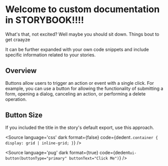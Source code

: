 
<Meta title="Usage Guidelines/Buttons" component={ButtonComponent} />


# Welcome to custom documentation in STORYBOOK!!!!

What's that, not excited? Well maybe you should sit down. Things bout to get craayze

It can be further expanded with your own code snippets and include specific information related to your stories.


## Overview

Buttons allow users to trigger an action or event with a single click. For example, you can use a button for allowing the functionality of submitting a form, opening a dialog, canceling an action, or performing a delete operation.

<Canvas>
  <Story id="components-button--primary" />
</Canvas>

<Canvas>
  <Story id="components-button--secondary" />
</Canvas>

<Canvas>
  <Story id="components-button--tertiary" />
</Canvas>

## Button Size

If you included the title in the story's default export, use this approach.


<ArgsTable of={ButtonComponent} />

<Source
  language='css'
  dark
  format={false}
  code={dedent`
     .container {
       display: grid | inline-grid;
     }
  `}
/>

<Source
  language='pug'
  dark
  format={true}
  code={dedent`
     ui-button(buttonType="primary" buttonText="Click Me")
  `}
/>
